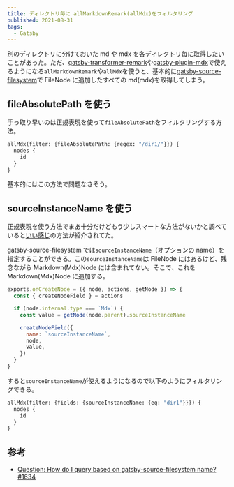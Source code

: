 ```yaml
---
title: ディレクトリ毎に allMarkdownRemark(allMdx)をフィルタリング
published: 2021-08-31
tags:
  - Gatsby
---
```


別のディレクトリに分けておいた md や mdx を各ディレクトリ毎に取得したいことがあった。ただ、[gatsby-transformer-remark](https://www.gatsbyjs.com/plugins/gatsby-transformer-remark/)や[gatsby-plugin-mdx](https://www.gatsbyjs.com/plugins/gatsby-plugin-mdx/)で使えるようになる`allMarkdownRemark`や`allMdx`を使うと、基本的に[gatsby-source-filesystem](https://www.gatsbyjs.com/plugins/gatsby-source-filesystem/)で FileNode に追加したすべての md(mdx)を取得してしまう。

## fileAbsolutePath を使う

手っ取り早いのは正規表現を使って`fileAbsolutePath`をフィルタリングする方法。

```graphql
allMdx(filter: {fileAbsolutePath: {regex: "/dir1/"}}) {
  nodes {
    id
  }
}
```

基本的にはこの方法で問題なさそう。

## sourceInstanceName を使う

正規表現を使う方法でまあ十分だけどもう少しスマートな方法がないかと調べていると[いい感じ](https://github.com/gatsbyjs/gatsby/issues/1634#issuecomment-388899348)の方法が紹介されてた。

gatsby-source-filesystem では`sourceInstanceName`（オプションの name）を指定することができる。この`sourceInstanceName`は FileNode にはあるけど、残念ながら Markdown(Mdx)Node には含まれてない。そこで、これを Markdown(Mdx)Node に追加する。

```js
exports.onCreateNode = ({ node, actions, getNode }) => {
  const { createNodeField } = actions

  if (node.internal.type === `Mdx`) {
    const value = getNode(node.parent).sourceInstanceName

    createNodeField({
      name: `sourceInstanceName`,
      node,
      value,
    })
  }
}
```

すると`sourceInstanceName`が使えるようになるので以下のようにフィルタリングできる。

```graphql
allMdx(filter: {fields: {sourceInstanceName: {eq: "dir1"}}}) {
  nodes {
    id
  }
}
```

## 参考

- [Question: How do I query based on gatsby-source-filesystem name? #1634](https://github.com/gatsbyjs/gatsby/issues/1634)

